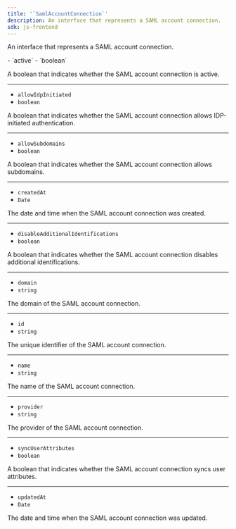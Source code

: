 ```yaml
---
title: '`SamlAccountConnection`'
description: An interface that represents a SAML account connection.
sdk: js-frontend
---
```


An interface that represents a SAML account connection.

<Properties>
  - `active`
  - `boolean`

  A boolean that indicates whether the SAML account connection is active.

  ---

  - `allowIdpInitiated`
  - `boolean`

  A boolean that indicates whether the SAML account connection allows IDP-initiated authentication.

  ---

  - `allowSubdomains`
  - `boolean`

  A boolean that indicates whether the SAML account connection allows subdomains.

  ---

  - `createdAt`
  - `Date`

  The date and time when the SAML account connection was created.

  ---

  - `disableAdditionalIdentifications`
  - `boolean`

  A boolean that indicates whether the SAML account connection disables additional identifications.

  ---

  - `domain`
  - `string`

  The domain of the SAML account connection.

  ---

  - `id`
  - `string`

  The unique identifier of the SAML account connection.

  ---

  - `name`
  - `string`

  The name of the SAML account connection.

  ---

  - `provider`
  - `string`

  The provider of the SAML account connection.

  ---

  - `syncUserAttributes`
  - `boolean`

  A boolean that indicates whether the SAML account connection syncs user attributes.

  ---

  - `updatedAt`
  - `Date`

  The date and time when the SAML account connection was updated.
</Properties>
